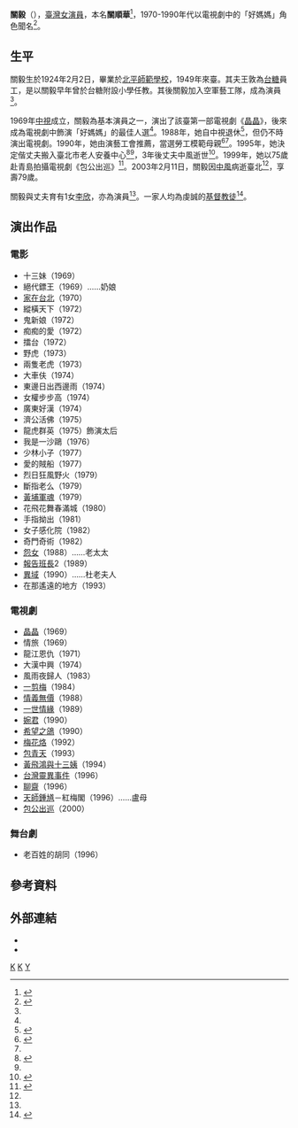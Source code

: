 {{藝人
|姓名 = 關毅
|類型 = 女演員
|圖片 = 
|圖片尺寸 =
|圖片簡介 =
|羅馬拼音 = Yi Kwan
|英文名 =  
|本名 = 關順華
|暱稱 = 
|國籍 = {{ROC}}
|籍貫 = 
|出生日期 = {{birth_date|1924|2|2}}
|出生地點 = {{CHN-1912}}
|逝世日期 = {{death_date_and_age|2003|2|11|1924|2|2}}
|逝世地點 = {{TWN}}
|職業 = [[演員|演員]]
|語言 = [[普通話|國語]]
|教育程度 = [[北平師範學校|北平師範學校]]
|配偶 = 李敦
|兒女 = 1女
|出道地點 = 
|出道作 = 
|出道日期 = 
|代表作 =
|活躍年代 = 
|唱片公司 =
|經紀公司 =
|網站 = 
|獎項 = 
|IMDb = 2581638
}}

'''關毅'''（{{bd|1924年|2月2日|2003年|2月11日|catIdx=T}}），[[臺灣|臺灣]][[女演員|女演員]]，本名'''關順華'''<ref name=cyberisland>{{cite web|title=生命的悸動系列十三，「明星」生涯原是夢 |url=http://cyberisland.teldap.tw/graphyer-item_1.php?album=4445|author=楊永智|work=[[數位島嶼|數位島嶼]]|accessdate=2014-12-24|date=1999}}</ref>，1970-1990年代以電視劇中的「好媽媽」角色聞名<ref name=ltn030212>{{cite web|title=好媽媽關毅 走得太匆匆 |url=http://old.ltn.com.tw/2003/new/feb/12/today-show7.htm |author=李九妹|work=[[自由時報|自由時報]]|accessdate=2014-12-24|date=2003-02-12}}</ref>。

==生平==
關毅生於1924年2月2日，畢業於[[北平師範學校|北平師範學校]]，1949年來臺。其夫王敦為[[台糖|台糖]]員工，是以關毅早年曾於台糖附設小學任教。其後關毅加入空軍藝工隊，成為演員<ref name=ltn030212/>。

1969年[[中視|中視]]成立，關毅為基本演員之一，演出了該臺第一部電視劇《[[晶晶|晶晶]]》，後來成為電視劇中飾演「好媽媽」的最佳人選<ref name=ltn030212/>。1988年，她自中視退休<ref name=ms881030>{{cite web|title=手棒退休金 紀念章 中視廿六位演員榮退 |url= |author=|work=[[民生報|民生報]]|accessdate=2014-12-24|date=1988-10-30}}</ref>，但仍不時演出電視劇。1990年，她由演藝工會推薦，當選勞工模範母親<ref name=udn900508>{{cite web|title=關毅當選模範母親 |url= |author=|work=[[聯合報|聯合報]]|accessdate=2014-04-20|date=1990-05-08}}</ref><ref name=cyberisland/>。1995年，她決定偕丈夫搬入臺北市老人安養中心<ref name=ms950210>{{cite web|title=李欣 獨力育女 戲約更頻繁 |url= |author=王建宇|work=[[民生報|民生報]]|accessdate=2014-12-24|date=1995-02-10}}</ref><ref name=cyberisland/>，3年後丈夫中風逝世<ref name=udn980920>{{cite web|title=最好的朋友　五十五年的守候 |url= |author=關毅|work=[[聯合報|聯合報]]|accessdate=2014-12-24|date=1998-09-20}}</ref>。1999年，她以75歲赴青島拍攝電視劇《包公出巡》<ref name=ref20000301>{{cite web|title=銀髮族 各擁一片天 |url= |author=劉子鳳|work=[[聯合報|聯合報]]|accessdate=2014-12-24|date=2000-03-01}}</ref>。2003年2月11日，關毅因[[中風|中風]]病逝臺北<ref name=ltn030212/>，享壽79歲。

關毅與丈夫育有1女[[李欣_(演員)|李欣]]，亦為演員<ref name=ltn030212/>。一家人均為虔誠的[[基督教徒|基督教徒]]<ref name=udn080116>{{cite web|title=愛可以包容一切 |url=https://www.family.org.tw/index.php?module=faq&mn=1&f=content&tid=27 |author=李欣口述／劉純婷整理|work=[[愛家雜誌|愛家雜誌]]|accessdate=2014-12-24|date=2011-09}}</ref>。

==演出作品==
===電影===
*十三妹（1969）
*絕代鏢王（1969）……奶娘
*[[家在台北|家在台北]]（1970）
*縱橫天下（1972）
*鬼新娘（1972）
*痴痴的愛（1972）
*擂台（1972）
*野虎（1973）
*兩隻老虎（1973）
*大車伕（1974）
*東邊日出西邊雨（1974）
*女權步步高（1974）
*廣東好漢（1974）
*濟公活佛（1975）
*龍虎群英（1975）飾演太后
*我是一沙鷗（1976）
*少林小子（1977）
*愛的賊船（1977）
*烈日狂風野火（1979）
*斷指老么（1979）
*[[黃埔軍魂|黃埔軍魂]]（1979）
*花飛花舞春滿城（1980）
*手指拗出（1981）
*女子感化院（1982）
*奇門奇術（1982）
*[[怨女_(電影)|怨女]]（1988）……老太太
*[[報告班長|報告班長]]2（1989）
*[[異域_(電影)|異域]]（1990）……杜老夫人
*在那遙遠的地方（1993）

===電視劇===
*[[晶晶|晶晶]]（1969）
*情旅（1969）
*龍江恩仇（1971）
*大漢中興（1974）
*風雨夜歸人（1983）
*[[一剪梅_(電視劇)|一剪梅]]（1984）
*[[情義無價|情義無價]]（1988）
*[[一世情緣|一世情緣]]（1989）
*[[婉君|婉君]]（1990）
*[[希望之鴿|希望之鴿]]（1990）
*[[梅花烙|梅花烙]]（1992）
*[[包青天_(1993年電視劇)|包青天]]（1993）
*[[黃飛鴻與十三姨_(1994年電視劇)|黃飛鴻與十三姨]]（1994）
*[[台灣靈異事件|台灣靈異事件]]（1996）
*[[聊齋_(1996年電視劇)|聊齋]]（1996）
*[[天師鍾馗|天師鍾馗]]－紅梅閣（1996）……盧母
*[[包公出巡|包公出巡]]（2000）

===舞台劇===
*老百姓的胡同（1996）

==參考資料==
<references/>

==外部連結==
*{{imdb name|2581638}}{{en}}
*{{Hkmdb name|15497}}

{{DEFAULTSORT:Kwan關}}
[[Category:台灣電影女演員|K]]
[[Category:台灣電視女演員|K]]
[[Category:關姓|Y]]